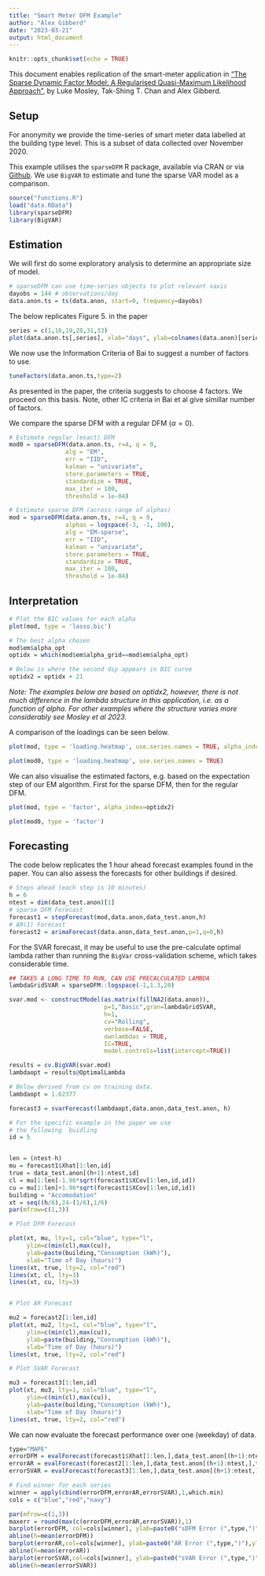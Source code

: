 ```yaml
---
title: "Smart Meter DFM Example"
author: "Alex Gibberd"
date: "2023-03-21"
output: html_document
---
```


```r
knitr::opts_chunk$set(echo = TRUE)
```


This document enables replication of the smart-meter application in ["The Sparse Dynamic Factor Model: A Regularised Quasi-Maximum Likelihood Approach"](https://arxiv.org), by Luke Mosley, Tak-Shing T. Chan and Alex Gibberd.


## Setup

For anonymity we provide the time-series of smart meter data labelled at the building type level. This is a subset of data collected over November 2020. 

This example utilises the `sparseDFM` R package, available via CRAN or via [Github](https://github.com/mosleyl/sparseDFM). We use `BigVAR` to estimate and tune the sparse VAR model as a comparison.

```r
source("functions.R")
load("data.RData")
library(sparseDFM)
library(BigVAR)
```


## Estimation 

We will first do some exploratory analysis to determine an appropriate size of model.


```r
# sparseDFM can use time-series objects to plot relevant xaxis
dayobs = 144 # observations/day
data.anon.ts = ts(data.anon, start=0, frequency=dayobs)
```

The below replicates Figure 5. in the paper
```r
series = c(1,16,19,28,31,33)
plot(data.anon.ts[,series], xlab="days", ylab=colnames(data.anon)[series],main="")
```

We now use the Information Criteria of Bai to suggest a number of factors to use.

```r
tuneFactors(data.anon.ts,type=2)
```

As presented in the paper, the criteria suggests to choose 4 factors. We proceed on this basis. Note, other IC criteria in Bai et al give simillar number of factors.

We compare the sparse DFM with a regular DFM ($\alpha=0$).

```r
# Estimate regular (exact) DFM
mod0 = sparseDFM(data.anon.ts, r=4, q = 0,
                alg = "EM",
                err = "IID",
                kalman = "univariate",
                store.parameters = TRUE,
                standardize = TRUE,
                max_iter = 100,
                threshold = 1e-04)

```


```r
# Estimate sparse DFM (across range of alphas)
mod = sparseDFM(data.anon.ts, r=4, q = 0,
                alphas = logspace(-3, -1, 100),
                alg = "EM-sparse",
                err = "IID",
                kalman = "univariate",
                store.parameters = TRUE,
                standardize = TRUE,
                max_iter = 100,
                threshold = 1e-04)

```

## Interpretation

```r
# Plot the BIC values for each alpha 
plot(mod, type = 'lasso.bic')
```

```r
# The best alpha chosen 
mod$em$alpha_opt
optidx = which(mod$em$alpha_grid==mod$em$alpha_opt)

# Below is where the second dip appears in BIC curve
optidx2 = optidx + 21
```

_Note: The examples below are based on optidx2, however, there is not much difference in the lambda structure in this application, i.e. as a function of alpha. For other examples where the structure varies more considerably see Mosley et al 2023._

A comparison of the loadings can be seen below.
```r
plot(mod, type = 'loading.heatmap', use.series.names = TRUE, alpha_index=optidx2)
```
```r
plot(mod0, type = 'loading.heatmap', use.series.names = TRUE)
```

We can also visualise the estimated factors, e.g. based on the expectation step of our EM algorithm. First for the sparse DFM, then for the regular DFM.
```r
plot(mod, type = 'factor', alpha_index=optidx2)
```

```r
plot(mod0, type = 'factor')
```


## Forecasting

The code below replicates the 1 hour ahead forecast examples found in the paper. You can also assess the forecasts for other buildings if desired.

```r

# Steps ahead (each step is 10 minutes)
h = 6
ntest = dim(data_test.anon)[1]
# sparse DFM Forecast
forecast1 = stepForecast(mod,data.anon,data_test.anon,h)
# AR(1) Forecast
forecast2 = arimaForecast(data.anon,data_test.anon,p=1,q=0,h)

```

For the SVAR forecast, it may be useful to use the pre-calculate optimal lambda rather than running the `BigVar` cross-validation scheme, which takes considerable time.

```r
## TAKES A LONG TIME TO RUN, CAN USE PRECALCULATED LAMBDA
lambdaGridSVAR = sparseDFM::logspace(-1,1.3,20)

svar.mod <- constructModel(as.matrix(fillNA2(data.anon)),
                           p=1,"Basic",gran=lambdaGridSVAR,
                           h=1,
                           cv="Rolling",
                           verbose=FALSE,
                           ownlambdas = TRUE,
                           IC=TRUE,
                           model.controls=list(intercept=TRUE))

results = cv.BigVAR(svar.mod)
lambdaopt = results@OptimalLambda
```

```r
# Below derived from cv on training data.
lambdaopt = 1.62377
```

```r
forecast3 = svarForecast(lambdaopt,data.anon,data_test.anon, h)
```

```r

# For the specific example in the paper we use
# the following  buidling
id = 5


len = (ntest-h)
mu = forecast1$Xhat[1:len,id]
true = data_test.anon[(h+1):ntest,id]
cl = mu[1:len]-1.96*sqrt(forecast1$XCov[1:len,id,id])
cu = mu[1:len]+1.96*sqrt(forecast1$XCov[1:len,id,id])
building = "Accomodation"
xt = seq((h/6),24-(1/6),1/6)
par(mfrow=c(1,3))

# Plot DFM Forecast

plot(xt, mu, lty=1, col="blue", type="l", 
     ylim=c(min(cl),max(cu)), 
     ylab=paste(building,"Consumption (kWh)"),
     xlab="Time of Day (hours)")
lines(xt, true, lty=2, col="red")
lines(xt, cl, lty=3)
lines(xt, cu, lty=3)


# Plot AR Forecast

mu2 = forecast2[1:len,id]
plot(xt, mu2, lty=1, col="blue", type="l", 
     ylim=c(min(cl),max(cu)), 
     ylab=paste(building,"Consumption (kWh)"),
     xlab="Time of Day (hours)")
lines(xt, true, lty=2, col="red")

# Plot SVAR Forecast

mu3 = forecast3[1:len,id]
plot(xt, mu3, lty=1, col="blue", type="l", 
     ylim=c(min(cl),max(cu)), 
     ylab=paste(building,"Consumption (kWh)"),
     xlab="Time of Day (hours)")
lines(xt, true, lty=2, col="red")
```

We can now evaluate the forecast performance over one (weekday) of data.
```r
type="MAPE"
errorDFM = evalForecast(forecast1$Xhat[1:len,],data_test.anon[(h+1):ntest,],type)
errorAR = evalForecast(forecast2[1:len,],data_test.anon[(h+1):ntest,],type)
errorSVAR = evalForecast(forecast3[1:len,],data_test.anon[(h+1):ntest,],type)
```

```r
# Find winner for each series
winner = apply(cbind(errorDFM,errorAR,errorSVAR),1,which.min)
cols = c("blue","red","navy")
```

```r
par(mfrow=c(1,3))
maxerr = round(max(c(errorDFM,errorAR,errorSVAR)),1)
barplot(errorDFM, col=cols[winner], ylab=paste0("sDFM Error (",type,")"),ylim=c(0,maxerr) )
abline(h=mean(errorDFM))
barplot(errorAR,col=cols[winner], ylab=paste0("AR Error (",type,")"),ylim=c(0,maxerr))
abline(h=mean(errorAR))
barplot(errorSVAR,col=cols[winner], ylab=paste0("sVAR Error (",type,")"),ylim=c(0,maxerr))
abline(h=mean(errorSVAR))
```
